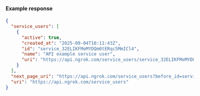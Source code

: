 
#### Example response

```json
{
  "service_users": [
    {
      "active": true,
      "created_at": "2025-09-04T10:11:43Z",
      "id": "service_32ELIKFMeMYDQm0tERqc5MmICl4",
      "name": "API example service user",
      "uri": "https://api.ngrok.com/service_users/service_32ELIKFMeMYDQm0tERqc5MmICl4"
    }
  ],
  "next_page_uri": "https://api.ngrok.com/service_users?before_id=service_32ELIKFMeMYDQm0tERqc5MmICl4&limit=1",
  "uri": "https://api.ngrok.com/service_users"
}
```
